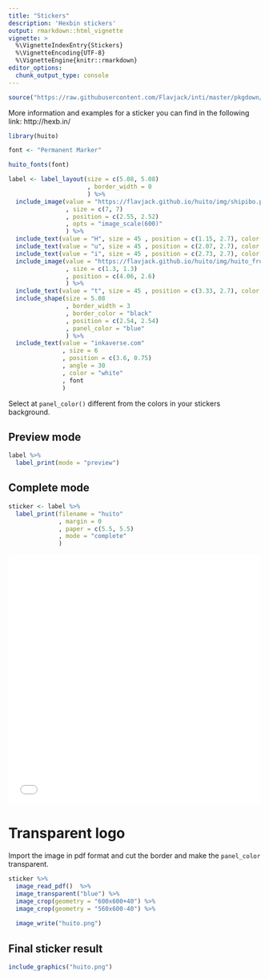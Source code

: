```yaml
---
title: "Stickers"
description: 'Hexbin stickers'
output: rmarkdown::html_vignette
vignette: >
  %\VignetteIndexEntry{Stickers}
  %\VignetteEncoding{UTF-8}
  %\VignetteEngine{knitr::rmarkdown}
editor_options: 
  chunk_output_type: console
---
```


```r
source("https://raw.githubusercontent.com/Flavjack/inti/master/pkgdown/favicon/docs.r")
```

More information and examples for a sticker you can find in the following link: http://hexb.in/

```r
library(huito)

font <- "Permanent Marker"

huito_fonts(font)

label <- label_layout(size = c(5.08, 5.08)
                      , border_width = 0
                      ) %>% 
  include_image(value = "https://flavjack.github.io/huito/img/shipibo.png"
                , size = c(7, 7)
                , position = c(2.55, 2.52)
                , opts = "image_scale(600)"
                ) %>%
  include_text(value = "H", size = 45 , position = c(1.15, 2.7), color = "#00a85a", font) %>%
  include_text(value = "u", size = 45 , position = c(2.07, 2.7), color = "#f58735", font) %>%
  include_text(value = "i", size = 45 , position = c(2.73, 2.7), color = "#4774b8", font) %>%
  include_image(value = "https://flavjack.github.io/huito/img/huito_fruit.png"
                , size = c(1.3, 1.3) 
                , position = c(4.06, 2.6)
                ) %>%
  include_text(value = "t", size = 45 , position = c(3.33, 2.7), color = "#a9518b", font) %>%
  include_shape(size = 5.08
                , border_width = 3
                , border_color = "black"
                , position = c(2.54, 2.54)
                , panel_color = "blue"
                ) %>%
  include_text(value = "inkaverse.com"
               , size = 6
               , position = c(3.6, 0.75)
               , angle = 30
               , color = "white"
               , font
               ) 
```

Select at `panel_color()` different from the colors in your stickers background. 

## Preview mode

```r
label %>% 
  label_print(mode = "preview")
```

## Complete mode

```r
sticker <- label %>% 
  label_print(filename = "huito"
              , margin = 0
              , paper = c(5.5, 5.5)
              , mode = "complete"
              )
```

<embed src="huito.pdf" height="500" width="100%" alt="pdf" pluginspage="http://www.adobe.com/products/acrobat/readstep2.html">

# Transparent logo

Import the image in pdf format and cut the border and make the `panel_color` transparent.

```r
sticker %>% 
  image_read_pdf()  %>% 
  image_transparent("blue") %>% 
  image_crop(geometry = "600x600+40") %>%
  image_crop(geometry = "560x600-40") %>%
  
  image_write("huito.png")
```

## Final sticker result

```r
include_graphics("huito.png")
```

